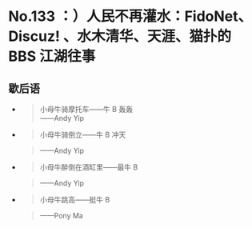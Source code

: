 # No.133 ：）人民不再灌水：FidoNet、Discuz! 、水木清华、天涯、猫扑的 BBS 江湖往事

## 歇后语

- > 小母牛骑摩托车——牛 B 轰轰  
    ——Andy Yip

- > 小母牛骑倒立——牛 B 冲天
    
    > ——Andy Yip

- > 小母牛醉倒在酒缸里——最牛 B
    
    > ——Andy Yip

- > 小母牛跳高——挺牛 B
    
    > ——Pony Ma
